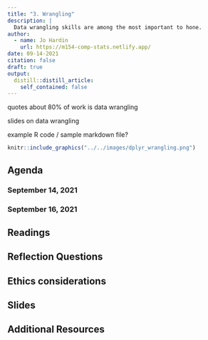 ```yaml
---
title: "3. Wrangling"
description: |
  Data wrangling skills are among the most important to hone.  
author:
  - name: Jo Hardin
    url: https://m154-comp-stats.netlify.app/
date: 09-14-2021
citation: false
draft: true
output:
  distill::distill_article:
    self_contained: false
---
```


quotes about 80% of work is data wrangling

slides on data wrangling

example R code / sample markdown file?

```r
knitr::include_graphics("../../images/dplyr_wrangling.png")
```


## Agenda <i class="fas fa-calendar-alt" target="_blank"></i>

### September 14, 2021

### September 16, 2021

## Readings <i class="fas fa-book-open"></i> {#readings}

## Reflection Questions <i class="fas fa-lightbulb" target="_blank"></i> {#questions}


## Ethics considerations <i class="fas fa-balance-scale"></i> {#ethics}



## Slides <i class="fas fa-desktop" target="_blank"></i> {#slides}



## Additional Resources <i class="fas fa-laptop" target="_blank"></i> {#resources}





